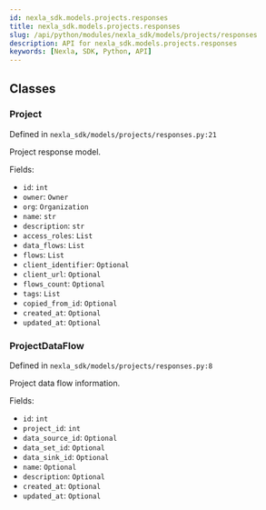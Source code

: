 ```yaml
---
id: nexla_sdk.models.projects.responses
title: nexla_sdk.models.projects.responses
slug: /api/python/modules/nexla_sdk/models/projects/responses
description: API for nexla_sdk.models.projects.responses
keywords: [Nexla, SDK, Python, API]
---
```


## Classes

### Project

Defined in `nexla_sdk/models/projects/responses.py:21`

Project response model.

Fields:

- `id`: `int`
- `owner`: `Owner`
- `org`: `Organization`
- `name`: `str`
- `description`: `str`
- `access_roles`: `List`
- `data_flows`: `List`
- `flows`: `List`
- `client_identifier`: `Optional`
- `client_url`: `Optional`
- `flows_count`: `Optional`
- `tags`: `List`
- `copied_from_id`: `Optional`
- `created_at`: `Optional`
- `updated_at`: `Optional`

### ProjectDataFlow

Defined in `nexla_sdk/models/projects/responses.py:8`

Project data flow information.

Fields:

- `id`: `int`
- `project_id`: `int`
- `data_source_id`: `Optional`
- `data_set_id`: `Optional`
- `data_sink_id`: `Optional`
- `name`: `Optional`
- `description`: `Optional`
- `created_at`: `Optional`
- `updated_at`: `Optional`

